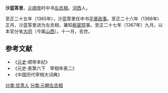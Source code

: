 '''沙蓝答里'''{{BD|？||1367年|}}，[[元顺帝|元顺帝]]时中书[[左丞相|左丞相]]。[[河西走廊|河西]]人。

至正二十五年（1365年），沙蓝答里任中书[[平章政事|平章政事]]。至正二十六年（1366年）正月，沙蓝答里进为左丞相，兼知[[枢密院|枢密院]]事。至正二十七年（1367年）九月，以本官分省[[大同路_(元朝)|大同]]（今属[[山西|山西]]）。十一月，去世。

==参考文献==
* 《[[元史|元史]]·顺帝本纪》
* 《元史·表第六下　宰相年表二》
* 《中国历代宰相大词典》
[[分类:甘肃人|分类:甘肃人]]
[[分类:元朝左丞相|分类:元朝左丞相]]